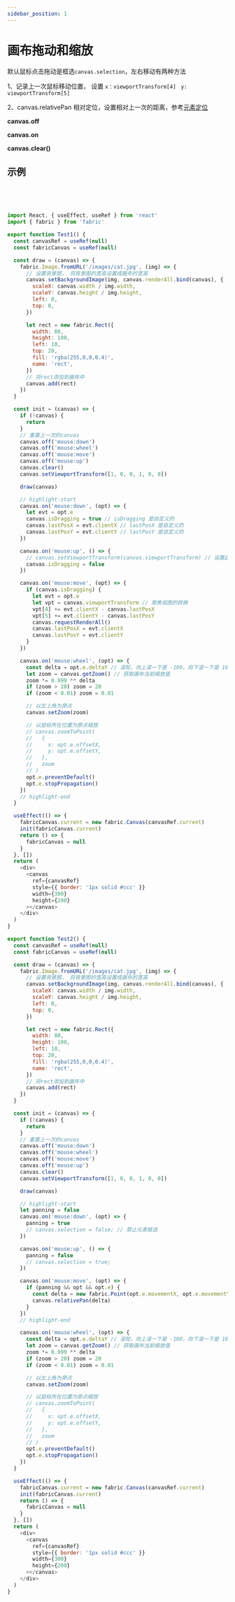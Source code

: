 ```yaml
---
sidebar_position: 1
---
```



# 画布拖动和缩放

默认鼠标点击拖动是框选`canvas.selection`，左右移动有两种方法

1、记录上一次鼠标移动位置， 设置 `x：viewportTransform[4]` ` y: viewportTransform[5]`

2、canvas.relativePan 相对定位，设置相对上一次的距离，参考[元素定位](/docs/fabric/画布和元素/元素定位)

**canvas.off**

**canvas.on**

**canvas.clear()**

## 示例

<Test1></Test1>

<br />

<Test2></Test2>

<br />

```js
import React, { useEffect, useRef } from 'react'
import { fabric } from 'fabric'

export function Test1() {
  const canvasRef = useRef(null)
  const fabricCanvas = useRef(null)

  const draw = (canvas) => {
    fabric.Image.fromURL('/images/cat.jpg', (img) => {
      // 设置背景图， 将背景图的宽高设置成画布的宽高
      canvas.setBackgroundImage(img, canvas.renderAll.bind(canvas), {
        scaleX: canvas.width / img.width,
        scaleY: canvas.height / img.height,
        left: 0,
        top: 0,
      })

      let rect = new fabric.Rect({
        width: 80,
        height: 100,
        left: 10,
        top: 20,
        fill: 'rgba(255,0,0,0.4)',
        name: 'rect',
      })
      // 将rect添加到画布中
      canvas.add(rect)
    })
  }

  const init = (canvas) => {
    if (!canvas) {
      return
    }
    // 重置上一次的canvas
    canvas.off('mouse:down')
    canvas.off('mouse:wheel')
    canvas.off('mouse:move')
    canvas.off('mouse:up')
    canvas.clear()
    canvas.setViewportTransform([1, 0, 0, 1, 0, 0])

    draw(canvas)

    // highlight-start
    canvas.on('mouse:down', (opt) => {
      let evt = opt.e
      canvas.isDragging = true // isDragging 是自定义的
      canvas.lastPosX = evt.clientX // lastPosX 是自定义的
      canvas.lastPosY = evt.clientY // lastPosY 是自定义的
    })

    canvas.on('mouse:up', () => {
      // canvas.setViewportTransform(canvas.viewportTransform) // 设置此画布实例的视口转换
      canvas.isDragging = false
    })

    canvas.on('mouse:move', (opt) => {
      if (canvas.isDragging) {
        let evt = opt.e
        let vpt = canvas.viewportTransform // 聚焦视图的转换
        vpt[4] += evt.clientX - canvas.lastPosX
        vpt[5] += evt.clientY - canvas.lastPosY
        canvas.requestRenderAll()
        canvas.lastPosX = evt.clientX
        canvas.lastPosY = evt.clientY
      }
    })

    canvas.on('mouse:wheel', (opt) => {
      const delta = opt.e.deltaY // 滚轮，向上滚一下是 -100，向下滚一下是 100
      let zoom = canvas.getZoom() // 获取画布当前缩放值
      zoom *= 0.999 ** delta
      if (zoom > 20) zoom = 20
      if (zoom < 0.01) zoom = 0.01

      // 以左上角为原点
      canvas.setZoom(zoom)

      // 以鼠标所在位置为原点缩放
      // canvas.zoomToPoint(
      //   {
      //     x: opt.e.offsetX,
      //     y: opt.e.offsetY,
      //   },
      //   zoom
      // )
      opt.e.preventDefault()
      opt.e.stopPropagation()
    })
    // highlight-end
  }

  useEffect(() => {
    fabricCanvas.current = new fabric.Canvas(canvasRef.current)
    init(fabricCanvas.current)
    return () => {
      fabricCanvas = null
    }
  }, [])
  return (
    <div>
      <canvas
        ref={canvasRef}
        style={{ border: '1px solid #ccc' }}
        width={300}
        height={200}
      ></canvas>
    </div>
  )
}

export function Test2() {
  const canvasRef = useRef(null)
  const fabricCanvas = useRef(null)

  const draw = (canvas) => {
    fabric.Image.fromURL('/images/cat.jpg', (img) => {
      // 设置背景图， 将背景图的宽高设置成画布的宽高
      canvas.setBackgroundImage(img, canvas.renderAll.bind(canvas), {
        scaleX: canvas.width / img.width,
        scaleY: canvas.height / img.height,
        left: 0,
        top: 0,
      })

      let rect = new fabric.Rect({
        width: 80,
        height: 100,
        left: 10,
        top: 20,
        fill: 'rgba(255,0,0,0.4)',
        name: 'rect',
      })
      // 将rect添加到画布中
      canvas.add(rect)
    })
  }

  const init = (canvas) => {
    if (!canvas) {
      return
    }
    // 重置上一次的canvas
    canvas.off('mouse:down')
    canvas.off('mouse:wheel')
    canvas.off('mouse:move')
    canvas.off('mouse:up')
    canvas.clear()
    canvas.setViewportTransform([1, 0, 0, 1, 0, 0])

    draw(canvas)

    // highlight-start
    let panning = false
    canvas.on('mouse:down', (opt) => {
      panning = true
      // canvas.selection = false; // 禁止元素框选
    })

    canvas.on('mouse:up', () => {
      panning = false
      // canvas.selection = true;
    })

    canvas.on('mouse:move', (opt) => {
      if (panning && opt && opt.e) {
        const delta = new fabric.Point(opt.e.movementX, opt.e.movementY)
        canvas.relativePan(delta)
      }
    })
    // highlight-end

    canvas.on('mouse:wheel', (opt) => {
      const delta = opt.e.deltaY // 滚轮，向上滚一下是 -100，向下滚一下是 100
      let zoom = canvas.getZoom() // 获取画布当前缩放值
      zoom *= 0.999 ** delta
      if (zoom > 20) zoom = 20
      if (zoom < 0.01) zoom = 0.01

      // 以左上角为原点
      canvas.setZoom(zoom)

      // 以鼠标所在位置为原点缩放
      // canvas.zoomToPoint(
      //   {
      //     x: opt.e.offsetX,
      //     y: opt.e.offsetY,
      //   },
      //   zoom
      // )
      opt.e.preventDefault()
      opt.e.stopPropagation()
    })
  }

  useEffect(() => {
    fabricCanvas.current = new fabric.Canvas(canvasRef.current)
    init(fabricCanvas.current)
    return () => {
      fabricCanvas = null
    }
  }, [])
  return (
    <div>
      <canvas
        ref={canvasRef}
        style={{ border: '1px solid #ccc' }}
        width={300}
        height={200}
      ></canvas>
    </div>
  )
}
```
